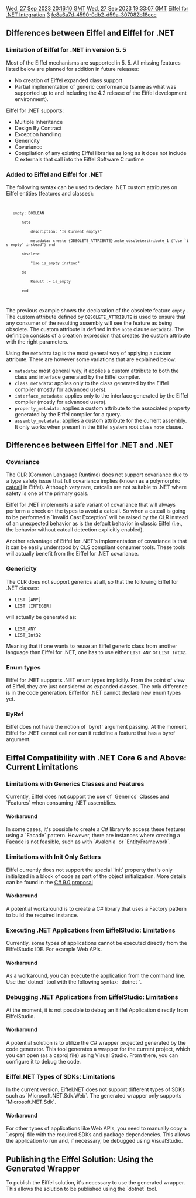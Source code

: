 [[Property:modification_date|Wed, 27 Sep 2023 20:16:10 GMT]]
[[Property:publication_date|Wed, 27 Sep 2023 19:33:07 GMT]]
[[Property:title|Eiffel for .NET Integration]]
[[Property:weight|3]]
[[Property:uuid|fe8a6a7d-4590-0db2-d59a-307082b18ecc]]
==Differences between Eiffel and Eiffel for .NET==

===Limitation of Eiffel for .NET in version 5. 5===

Most of the Eiffel mechanisms are supported in 5. 5. All missing features listed below are planned for addition in future releases: 
* No creation of Eiffel expanded class support
* Partial implementation of generic conformance (same as what was supported up to and including the 4.2 release of the Eiffel development environment). 

Eiffel for .NET supports:
* Multiple Inheritance
* Design By Contract
* Exception handling
* Genericity
* Covariance
* Compilation of any existing Eiffel libraries as long as it does not include C externals that call into the Eiffel Software C runtime

===Added to Eiffel and Eiffel for .NET===

The following syntax can be used to declare .NET custom attributes on Eiffel entities (features and classes):
<code>
    empty: BOOLEAN
        note
            description: "Is Current empty?"
            metadata: create {OBSOLETE_ATTRIBUTE}.make_obsoleteattribute_1 ("Use `is_empty' instead") end
        obsolete
            "Use is_empty instead"
        do
            Result := is_empty
        end
</code>

The previous example shows the declaration of the obsolete feature <code> empty </code> . The custom attribute defined by <code>OBSOLETE_ATTRIBUTE</code> is used to ensure that any consumer of the resulting assembly will see the feature as being obsolete. The custom attribute is defined in the <code>note</code> clause <code>metadata</code>. The definition consists of a creation expression that creates the custom attribute with the right parameters. 

Using the <code>metadata</code> tag is the most general way of applying a custom attribute. There are however some variations that are explained below:
*<code>metadata</code>: most general way, it applies a custom attribute to both the class and interface generated by the Eiffel compiler.
*<code>class_metadata</code>: applies only to the class generated by the Eiffel compiler (mostly for advanced users).
*<code>interface_metadata</code>: applies only to the interface generated by the Eiffel compiler (mostly for advanced users).
*<code>property_metadata</code>: applies a custom attribute to the associated property generated by the Eiffel compiler for a query.
*<code>assembly_metadata</code>: applies a custom attribute for the current assembly. It only works when present in the Eiffel system root class <code>note</code> clause.

==Differences between Eiffel for .NET and .NET==

===Covariance===

The CLR (Common Language Runtime) does not support [[ET: Inheritance#Covariance and anchored declarations|covariance]] due to a type safety issue that full covariance implies (known as a polymorphic [[ET: Inheritance#Catcalls|catcall]] in Eiffel). Although very rare, catcalls are not suitable to .NET where safety is one of the primary goals. 

Eiffel for .NET implements a safe variant of covariance that will always perform a check on the types to avoid a catcall. So when a catcall is going to be performed a `Invalid Cast Exception` will be raised by the CLR instead of an unexpected behavior as is the default behavior in classic Eiffel (i.e., the behavior without catcall detection explicitly enabled). 

Another advantage of Eiffel for .NET's implementation of covariance is that it can be easily understood by CLS compliant consumer tools. These tools will actually benefit from the Eiffel for .NET covariance. 

===Genericity===

The CLR does not support generics at all, so that the following Eiffel for .NET classes:
*  <code>LIST [ANY]</code> 
*  <code>LIST [INTEGER]</code> 

will actually be generated as:
*  <code>LIST_ANY</code> 
*  <code>LIST_Int32</code> 

Meaning that if one wants to reuse an Eiffel generic class from another language than Eiffel for .NET, one has to use either <code>LIST_ANY</code> or <code>LIST_Int32</code>. 

===Enum types===

Eiffel for .NET supports .NET enum types implicitly. From the point of view of Eiffel, they are just considered as expanded classes. The only difference is in the code generation. Eiffel for .NET cannot declare new enum types yet. 

===ByRef===

Eiffel does not have the notion of `byref` argument passing. At the moment, Eiffel for .NET cannot call nor can it redefine a feature that has a byref argument. 

==Eiffel Compatibility with .NET Core 6 and Above: Current Limitations ==

===Limitations with Generics Classes and Features===

Currently, Eiffel does not support the use of `Generics` Classes and `Features` when consuming .NET assemblies.

==== Workaround====

In some cases, it's possible to create a C# library to access these features using a `Facade` pattern. However, there are instances where creating a Facade is not feasible, such as with `Avalonia` or `EntityFramework`.

===Limitations with Init Only Setters===

Eiffel currently does not support the special `init` property that's only initialized in a block of code as part of the object initialization. More details can be found in the [https://learn.microsoft.com/en-us/dotnet/csharp/language-reference/proposals/csharp-9.0/init C# 9.0 proposal]

====Workaround====

A potential workaround is to create a C# library that uses a Factory pattern to build the required instance.

===Executing .NET Applications from EiffelStudio: Limitations===

Currently, some types of applications cannot be executed directly from the EiffelStudio IDE. For example Web APIs.

====Workaround====

As a workaround, you can execute the application from the command line. Use the `dotnet` tool with the following syntax: `dotnet <app_name>`.


===Debugging .NET Applications from EiffelStudio: Limitations===

At the moment, it is not possible to debug an Eiffel Application directly from EiffelStudio.

====Workaround====

A potential solution is to utilize the C# wrapper projected generated by the code generator. This tool generates a wrapper for the current project, which you can open (as a csproj file) using Visual Studio. From there, you can configure it to debug the code.


===Eiffel.NET Types of SDKs: Limitations===

In the current version, Eiffel.NET does not support different types of SDKs such as `Microsoft.NET.Sdk.Web`. The generated wrapper only supports `Microsoft.NET.Sdk`.

====Workaround====

For other types of applications like Web APIs, you need to manually copy a `.csproj` file with the required SDKs and package dependencies. This allows the application to run and, if necessary, be debugged using VisualStudio.


==Publishing the Eiffel Solution: Using the Generated Wrapper==

To publish the Eiffel solution, it's necessary to use the generated wrapper. This allows the solution to be published using the `dotnet` tool.

